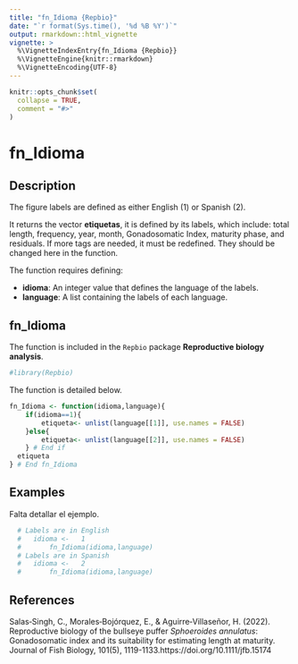 ---
title: "fn_Idioma {Repbio}"
date: "`r format(Sys.time(), '%d %B %Y')`"
output: rmarkdown::html_vignette
vignette: >
  %\VignetteIndexEntry{fn_Idioma {Repbio}}
  %\VignetteEngine{knitr::rmarkdown}
  %\VignetteEncoding{UTF-8}
---

```{r, include = FALSE}
knitr::opts_chunk$set(
  collapse = TRUE,
  comment = "#>"
)
```

# fn_Idioma

## Description

The figure labels are defined as either English (1) or Spanish (2).

It returns the vector **etiquetas**, it is defined by its labels, which include:
total length, frequency, year, month, Gonadosomatic Index, maturity phase,
and residuals. If more tags are needed, it must be redefined.
They should be changed here in the function.


The function requires defining:

 * **idioma**: An integer value that defines the language of the labels. 
 * **language**: A list containing the labels of each language.

## fn_Idioma

The function is included in the `Repbio` package **Reproductive biology analysis**.


```{r setup}
#library(Repbio)
```


The function is detailed below.

```{r, warning=FALSE, message=FALSE}
fn_Idioma <- function(idioma,language){
    if(idioma==1){
        etiqueta<- unlist(language[[1]], use.names = FALSE)
    }else{
        etiqueta<- unlist(language[[2]], use.names = FALSE)
    } # End if
  etiqueta
} # End fn_Idioma
```


## Examples

Falta detallar el ejemplo.

```{r, warning=FALSE, message=FALSE, results='asis'}
  # Labels are in English
  #   idioma <-   1
  #       fn_Idioma(idioma,language)
  # Labels are in Spanish
  #   idioma <-   2
  #       fn_Idioma(idioma,language)
```


## References

Salas‐Singh, C., Morales‐Bojórquez, E., & Aguirre‐Villaseñor, H. (2022). Reproductive biology of the bullseye puffer *Sphoeroides annulatus*: Gonadosomatic index and its suitability for estimating length at maturity. Journal of Fish Biology, 101(5), 1119-1133.https://doi.org/10.1111/jfb.15174
